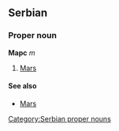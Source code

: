 ==Serbian==
===Proper noun===
'''Марс''' ''m''
#[[Mars]]
====See also====
*[[Mars]]
[[Category:Serbian proper nouns]]